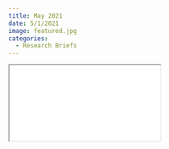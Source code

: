 ```yaml
---
title: May 2021
date: 5/1/2021
image: featured.jpg 
categories:
  - Research Briefs
---
```


```{=html}
<iframe class="news ar4x3" src="may2021.Rhtml" title="May Newsletter"></iframe>
```